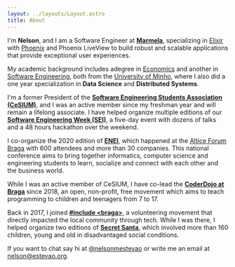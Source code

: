 ```yaml
---
layout: ../layouts/Layout.astro
title: About
---
```



<HelloWorld />

I'm **Nelson**, and I am a Software Engineer at **[Marmela][marmelasoft.com]**,
specializing in [Elixir][elixir] with [Phoenix][phoenix] and Phoenix LiveView to build robust and
scalable applications that provide exceptional user experiences.

My academic background includes adegree in [Economics][eco-uminho] and another
in [Software Engineering][lei-uminho], both from the [University of
Minho][uminho], where I also did a one year specialization in **Data Science**
and **Distributed Systems**.

I'm a former President of the **[Software Engineering Students Association
(CeSIUM)][cesium]**, and I was an active member since my freshman year and will
remain a lifelong associate. I have helped organize multiple editions of our
**[Software Engineering Week (SEI)][seium]**, a five-day event with dozens of
talks and a 48 hours hackathon over the weekend.

I co-organize the 2020 edition of **[ENEI][enei-2020]**, which
happened at the [Altice Forum Braga][forum-braga] with 600
attendees and more than 30 companies. This national conference aims to bring
together informatics, computer science and engineering students to learn,
socialize and connect with each other and the business world.

While I was an active member of CeSIUM, I have co-lead the **[CoderDojo at
Braga][dojo-braga]** since 2018, an open, non-profit, free movement which aims
to teach programming to children and teenagers from 7 to 17.

Back in 2017, I joined **[#include &lt;braga&gt;][include-braga]**, a
volunteering movement that directly impacted the local community through tech.
While I was there, I helped organize two editions of **[Secret Santa][secret-santa]**,
which involved more than 160 children, young and old in disadvantaged social
conditions.

If you want to chat say hi at [@nelsonmestevao][twitter] or write me an email
at [nelson@estevao.org](mailto:nelson@estevao.org).

<Contacts />

[marmelasoft.com]: https://marmelasoft.com
[elixir]: https://elixir-lang.org/
[phoenix]: https://www.phoenixframework.org/
[twitter]: https://twitter.com/nelsonmestevao
[uminho]: https://www.uminho.pt
[eco-uminho]: https://www.eeg.uminho.pt/pt/estudar/Licenciaturas/Paginas/economia.aspx
[lei-uminho]: https://web.di.uminho.pt/sitedi/enginf/
[cesium]: https://cesium.di.uminho.pt
[seium]: https://seium.org
[enei-2020]: https://2020.enei.pt
[forum-braga]: https://forumbraga.com/
[dojo-braga]: https://coderdojobraga.org
[include-braga]: https://www.instagram.com/includebraga/
[secret-santa]: https://include-secret-santa.herokuapp.com/
